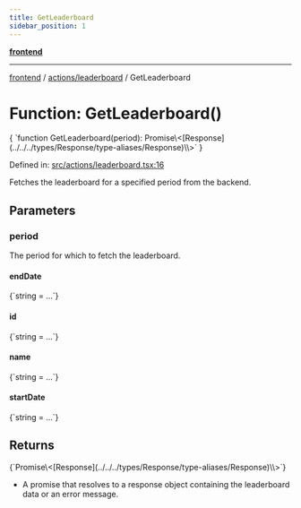 ```yaml
---
title: GetLeaderboard
sidebar_position: 1
---
```



[**frontend**](../../..)

***

[frontend](../../..) / [actions/leaderboard](..) / GetLeaderboard

# Function: GetLeaderboard()

<CodeBlock language="ts">
{ `function GetLeaderboard(period): Promise\<[Response](../../../types/Response/type-aliases/Response)\<object[]\>\>` }
</CodeBlock>

Defined in: [src/actions/leaderboard.tsx:16](https://github.com/svsticky/CommitteeClash/blob/cf8a63ee123fe6ef8b9cc633622ca8c3bc6fa48a/frontend/src/actions/leaderboard.tsx#L16)

Fetches the leaderboard for a specified period from the backend.

## Parameters

### period

The period for which to fetch the leaderboard.

#### endDate
<CodeBlock language="ts">
{`string = ...`}
</CodeBlock>

#### id
<CodeBlock language="ts">
{`string = ...`}
</CodeBlock>

#### name
<CodeBlock language="ts">
{`string = ...`}
</CodeBlock>

#### startDate
<CodeBlock language="ts">
{`string = ...`}
</CodeBlock>

## Returns
<CodeBlock language="ts">
{`Promise\<[Response](../../../types/Response/type-aliases/Response)\<object[]\>\>`}
</CodeBlock>

- A promise that resolves to a response object containing the leaderboard data or an error message.
